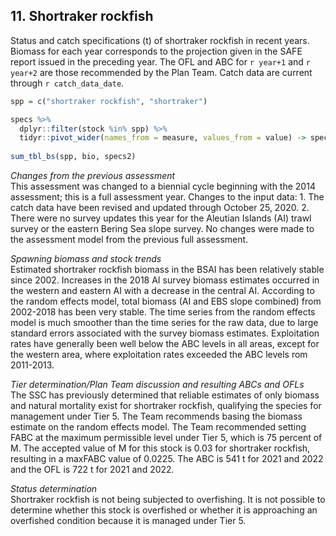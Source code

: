 ## 11. Shortraker rockfish  
Status and catch specifications (t) of shortraker rockfish in recent years. 
Biomass for each year corresponds to the projection given in the SAFE report issued in the preceding year. The OFL and ABC for `r year+1` and `r year+2` are those recommended by the Plan Team. 
Catch data are current through `r catch_data_date`.


```r
spp = c("shortraker rockfish", "shortraker")

specs %>% 
  dplyr::filter(stock %in% spp) %>% 
  tidyr::pivot_wider(names_from = measure, values_from = value) -> specs2
  
sum_tbl_bs(spp, bio, specs2)
```

*Changes from the previous assessment*  
This assessment was changed to a biennial cycle beginning with the 2014 assessment; this is a full
assessment year.
Changes to the input data:
1. The catch data have been revised and updated through October 25, 2020.
2. There were no survey updates this year for the Aleutian Islands (AI) trawl survey or the eastern
Bering Sea slope survey.
No changes were made to the assessment model from the previous full assessment. 

*Spawning biomass and stock trends*  
Estimated shortraker rockfish biomass in the BSAI has been relatively stable since 2002. Increases in the
2018 AI survey biomass estimates occurred in the western and eastern AI with a decrease in the central AI.
According to the random effects model, total biomass (AI and EBS slope combined) from 2002-2018 has
been very stable. The time series from the random effects model is much smoother than the time series for
the raw data, due to large standard errors associated with the survey biomass estimates. Exploitation rates
have generally been well below the ABC levels in all areas, except for the western area, where exploitation
rates exceeded the ABC levels rom 2011-2013. 

*Tier determination/Plan Team discussion and resulting ABCs and OFLs*  
The SSC has previously determined that reliable estimates of only biomass and natural mortality exist for
shortraker rockfish, qualifying the species for management under Tier 5. 
The Team recommends basing the biomass estimate on the random effects model. 
The Team recommended setting FABC at the maximum permissible level under Tier 5, which is 75 percent of M. The accepted value of M for this stock is 0.03 for shortraker rockfish, resulting in a maxFABC value of 0.0225. 
The ABC is 541 t for 2021 and 2022 and the OFL is 722 t for 2021 and 2022.


*Status determination*  
Shortraker rockfish is not being subjected to overfishing. 
It is not possible to determine whether this stock is overfished or whether it is approaching an overfished condition because it is managed under Tier 5.





